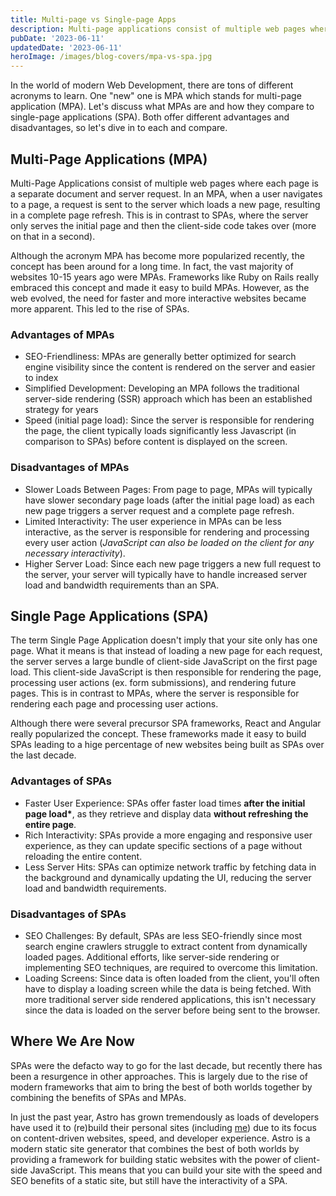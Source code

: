 ```yaml
---
title: Multi-page vs Single-page Apps
description: Multi-page applications consist of multiple web pages where each page is a separate document
pubDate: '2023-06-11'
updatedDate: '2023-06-11'
heroImage: /images/blog-covers/mpa-vs-spa.jpg
---
```


In the world of modern Web Development, there are tons of different acronyms to learn. One "new" one is MPA which stands for multi-page application (MPA). Let's discuss what MPAs are and how they compare to single-page applications (SPA). Both offer different advantages and disadvantages, so let's dive in to each and compare.

## Multi-Page Applications (MPA)

Multi-Page Applications consist of multiple web pages where each page is a separate document and server request. In an MPA, when a user navigates to a page, a request is sent to the server which loads a new page, resulting in a complete page refresh. This is in contrast to SPAs, where the server only serves the initial page and then the client-side code takes over (more on that in a second).

Although the acronym MPA has become more popularized recently, the concept has been around for a long time. In fact, the vast majority of websites 10-15 years ago were MPAs. Frameworks like Ruby on Rails really embraced this concept and made it easy to build MPAs. However, as the web evolved, the need for faster and more interactive websites became more apparent. This led to the rise of SPAs.

### Advantages of MPAs

- SEO-Friendliness: MPAs are generally better optimized for search engine visibility since the content is rendered on the server and easier to index
- Simplified Development: Developing an MPA follows the traditional server-side rendering (SSR) approach which has been an established strategy for years
- Speed (initial page load): Since the server is responsible for rendering the page, the client typically loads significantly less Javascript (in comparison to SPAs) before content is displayed on the screen.

### Disadvantages of MPAs

- Slower Loads Between Pages: From page to page, MPAs will typically have slower secondary page loads (after the initial page load) as each new page triggers a server request and a complete page refresh.
- Limited Interactivity: The user experience in MPAs can be less interactive, as the server is responsible for rendering and processing every user action (_JavaScript can also be loaded on the client for any necessary interactivity_).
- Higher Server Load: Since each new page triggers a new full request to the server, your server will typically have to handle increased server load and bandwidth requirements than an SPA.

## Single Page Applications (SPA)

The term Single Page Application doesn't imply that your site only has one page. What it means is that instead of loading a new page for each request, the server serves a large bundle of client-side JavaScript on the first page load. This client-side JavaScript is then responsible for rendering the page, processing user actions (ex. form submissions), and rendering future pages. This is in contrast to MPAs, where the server is responsible for rendering each page and processing user actions.

Although there were several precursor SPA frameworks, React and Angular really popularized the concept. These frameworks made it easy to build SPAs leading to a hige percentage of new websites being built as SPAs over the last decade.

### Advantages of SPAs

- Faster User Experience: SPAs offer faster load times **after the initial page load\***, as they retrieve and display data **without refreshing the entire page**.
- Rich Interactivity: SPAs provide a more engaging and responsive user experience, as they can update specific sections of a page without reloading the entire content.
- Less Server Hits: SPAs can optimize network traffic by fetching data in the background and dynamically updating the UI, reducing the server load and bandwidth requirements.

### Disadvantages of SPAs

- SEO Challenges: By default, SPAs are less SEO-friendly since most search engine crawlers struggle to extract content from dynamically loaded pages. Additional efforts, like server-side rendering or implementing SEO techniques, are required to overcome this limitation.
- Loading Screens: Since data is often loaded from the client, you'll often have to display a loading screen while the data is being fetched. With more traditional server side rendered applications, this isn't necessary since the data is loaded on the server before being sent to the browser.

## Where We Are Now

SPAs were the defacto way to go for the last decade, but recently there has been a resurgence in other approaches. This is largely due to the rise of modern frameworks that aim to bring the best of both worlds together by combining the benefits of SPAs and MPAs.

In just the past year, Astro has grown tremendously as loads of developers have used it to (re)build their personal sites (including [me](https://jamesqquick.com/)) due to its focus on content-driven websites, speed, and developer experience. Astro is a modern static site generator that combines the best of both worlds by providing a framework for building static websites with the power of client-side JavaScript. This means that you can build your site with the speed and SEO benefits of a static site, but still have the interactivity of a SPA.
